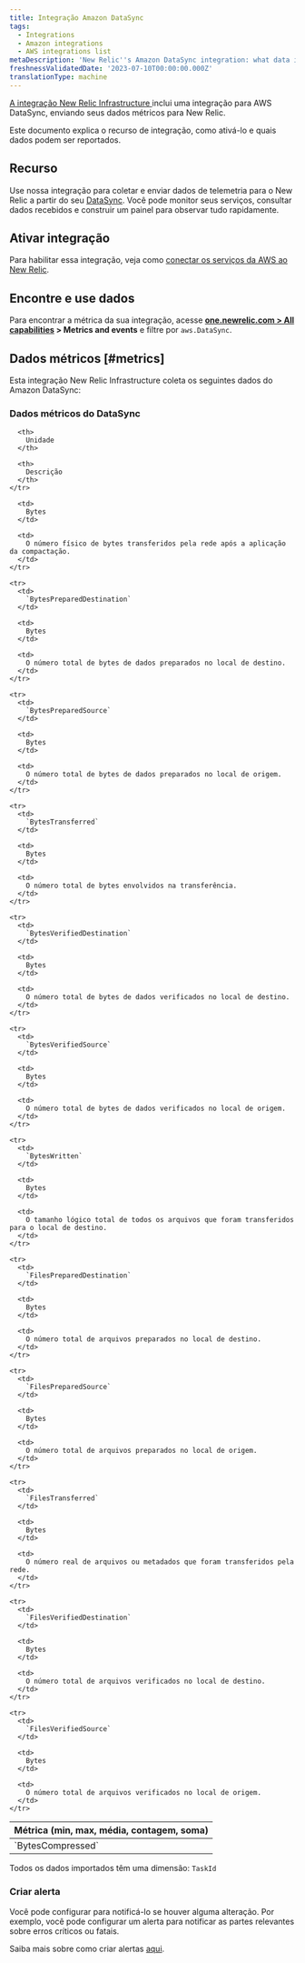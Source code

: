 ```yaml
---
title: Integração Amazon DataSync
tags:
  - Integrations
  - Amazon integrations
  - AWS integrations list
metaDescription: 'New Relic''s Amazon DataSync integration: what data it reports and how to enable it.'
freshnessValidatedDate: '2023-07-10T00:00:00.000Z'
translationType: machine
---
```


[A integração New Relic Infrastructure ](/docs/infrastructure/integrations-getting-started/getting-started/introduction-infrastructure-integrations)inclui uma integração para AWS DataSync, enviando seus dados métricos para New Relic.

Este documento explica o recurso de integração, como ativá-lo e quais dados podem ser reportados.

## Recurso

Use nossa integração para coletar e enviar dados de telemetria para o New Relic a partir do seu [DataSync](https://aws.amazon.com/datasync/). Você pode monitor seus serviços, consultar dados recebidos e construir um painel para observar tudo rapidamente.

## Ativar integração

Para habilitar essa integração, veja como [conectar os serviços da AWS ao New Relic](/docs/infrastructure/amazon-integrations/connect/aws-metric-stream-setup/).

## Encontre e use dados

Para encontrar a métrica da sua integração, acesse <DNT>**[one.newrelic.com > All capabilities](https://one.newrelic.com/all-capabilities) > Metrics and events**</DNT> e filtre por `aws.DataSync`.

## Dados métricos [#metrics]

Esta integração New Relic Infrastructure coleta os seguintes dados do Amazon DataSync:

### Dados métricos do DataSync

<table>
  <thead>
    <tr>
      <th style={{ width: "200px" }}>
        Métrica (min, max, média, contagem, soma)
      </th>

      <th>
        Unidade
      </th>

      <th>
        Descrição
      </th>
    </tr>
  </thead>

  <tbody>
    <tr>
      <td>
        `BytesCompressed`
      </td>

      <td>
        Bytes
      </td>

      <td>
        O número físico de bytes transferidos pela rede após a aplicação da compactação.
      </td>
    </tr>

    <tr>
      <td>
        `BytesPreparedDestination`
      </td>

      <td>
        Bytes
      </td>

      <td>
        O número total de bytes de dados preparados no local de destino.
      </td>
    </tr>

    <tr>
      <td>
        `BytesPreparedSource`
      </td>

      <td>
        Bytes
      </td>

      <td>
        O número total de bytes de dados preparados no local de origem.
      </td>
    </tr>

    <tr>
      <td>
        `BytesTransferred`
      </td>

      <td>
        Bytes
      </td>

      <td>
        O número total de bytes envolvidos na transferência.
      </td>
    </tr>

    <tr>
      <td>
        `BytesVerifiedDestination`
      </td>

      <td>
        Bytes
      </td>

      <td>
        O número total de bytes de dados verificados no local de destino.
      </td>
    </tr>

    <tr>
      <td>
        `BytesVerifiedSource`
      </td>

      <td>
        Bytes
      </td>

      <td>
        O número total de bytes de dados verificados no local de origem.
      </td>
    </tr>

    <tr>
      <td>
        `BytesWritten`
      </td>

      <td>
        Bytes
      </td>

      <td>
        O tamanho lógico total de todos os arquivos que foram transferidos para o local de destino.
      </td>
    </tr>

    <tr>
      <td>
        `FilesPreparedDestination`
      </td>

      <td>
        Bytes
      </td>

      <td>
        O número total de arquivos preparados no local de destino.
      </td>
    </tr>

    <tr>
      <td>
        `FilesPreparedSource`
      </td>

      <td>
        Bytes
      </td>

      <td>
        O número total de arquivos preparados no local de origem.
      </td>
    </tr>

    <tr>
      <td>
        `FilesTransferred`
      </td>

      <td>
        Bytes
      </td>

      <td>
        O número real de arquivos ou metadados que foram transferidos pela rede.
      </td>
    </tr>

    <tr>
      <td>
        `FilesVerifiedDestination`
      </td>

      <td>
        Bytes
      </td>

      <td>
        O número total de arquivos verificados no local de destino.
      </td>
    </tr>

    <tr>
      <td>
        `FilesVerifiedSource`
      </td>

      <td>
        Bytes
      </td>

      <td>
        O número total de arquivos verificados no local de origem.
      </td>
    </tr>
  </tbody>
</table>

Todos os dados importados têm uma dimensão: `TaskId`

### Criar alerta

Você pode configurar <InlinePopover type="alerts"/>para notificá-lo se houver alguma alteração. Por exemplo, você pode configurar um alerta para notificar as partes relevantes sobre erros críticos ou fatais.

Saiba mais sobre como criar alertas [aqui](/docs/alerts-applied-intelligence/new-relic-alerts/get-started/your-first-nrql-condition/).
